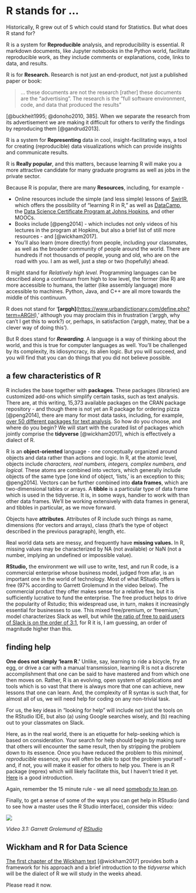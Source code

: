 # R stands for ...

Historically, R grew out of S which could stand for Statistics. But what does R stand for?

R is a system for **Reproducible** analysis, and reproducibility is essential. R markdown documents, like Jupyter notebooks in the Python world, facilitate reproducible work, as they include comments or explanations, code, links to data, and results.

R is for **Research.** Research is not just an end-product, not just a published paper or book:

> ... these documents are not the research [rather] these documents are the "advertising". The research is the "full software environment, code, and data that produced the results"

[@buckheit1995; @donoho2010, 385]. When we separate the research from its advertisement we are making it difficult for others to verify the findings by reproducing them [@gandrud2013].

R is a system for **Representing** data in cool, insight-facilitating ways, a tool for creating (reproducible) data visualizations which can provide insights and communicate results.

R is **Really popular**, and this matters, because learning R will make you a more attractive candidate for many graduate programs as well as jobs in the private sector.

Because R is popular, there are many **Resources**, including, for example -

-   Online resources include the simple (and less simple) lessons of [SwirlR](http://swirlstats.com/), which offers the possibility of "learning R in R," as well as [DataCamp](https://www.datacamp.com/home), the [Data Science Certificate Program at Johns Hopkins,](https://www.coursera.org/specializations/jhu-data-science) and other MOOCs.\
-   Books include [@peng2014] - which includes not only videos of his lectures in the program at Hopkins, but also a brief list of still more resources - and [@wickham2017].
-   You'll also learn (more directly) from people, including your classmates, as well as the broader community of people around the world. There are hundreds if not thousands of people, young and old, who are on the road with you. I am as well, just a step or two (hopefully) ahead.

R might stand for *Relatively high level.* Programming languages can be described along a continuum from high to low level, the former (like R) are more accessible to humans, the latter (like assembly language) more accessible to machines. Python, Java, and C++ are all more towards the middle of this continuum.

R does not stand for '**[arggh]**(<https://www.urbandictionary.com/define.php?term=ARGH>),' although you may proclaim this in frustration ('arggh, why can't I get this to work?) or, perhaps, in satisfaction ('arggh, matey, that be a clever way of doing this').

But R does stand for ***Rewarding***. A language is a way of thinking about the world, and this is true for computer languages as well. You'll be challenged by its complexity, its idiosyncracy, its alien logic. But you will succeed, and you will find that you can do things that you did not believe possible.

## a few characteristics of R

R includes the base together with **packages**. These packages (libraries) are customized add-ons which simplify certain tasks, such as text analysis. There are, at this writing, 15,373 available packages on the CRAN package repository - and though there is not yet an R package for ordering pizza [@peng2014], there are many for most data tasks, including, for example, [over 50 different packages for text analysis](https://cran.r-project.org/web/views/NaturalLanguageProcessing.html). So how do you choose, and where do you begin? We will start with the curated list of packages which jointly comprise the **tidyverse** [@wickham2017], which is effectively a dialect of R.

R is an **object-oriented** language - one conceptually organized around objects and data rather than actions and logic. In R, at the atomic level, objects include *characters, real numbers, integers, complex numbers, and logical.* These atoms are combined into vectors, which generally include objects of the same type [one kind of object, 'lists,' is an exception to this; @peng2014]. Vectors can be further combined into **data frames**, which are two-dimensional tables or arrays. A **tibble** is a particular type of data frame which is used in the tidyverse. It is, in some ways, handier to work with than other data frames. We'll be working extensively with data frames in general, and tibbles in particular, as we move forward.

Objects have **attributes**. Attributes of R include such things as name, dimensions (for vectors and arrays), class (that's the type of object described in the previous paragraph), length, etc.

Real world data sets are messy, and frequently have **missing values.** In R, missing values may be characterized by NA (not available) or NaN (not a number, implying an undefined or impossible value).

**RStudio,** the environment we will use to write, test, and run R code, is a commercial enterprise whose business model, judged from afar, is an important one in the world of technology. Most of what RStudio offers is free (97% according to Garrett Grolemund in the video below). The commercial product they offer makes sense for a relative few, but it is sufficiently lucrative to fund the enterprise. The free product helps to drive the popularity of Rstudio; this widespread use, in turn, makes it increasingly essential for businesses to use. This mixed free/premium, or 'freemium,' model characterizes Slack as well, but while [the ratio of free to paid users of Slack is on the order of 3:1](https://www.statista.com/statistics/652779/worldwide-slack-users-total-vs-paid/), for R it is, I am guessing, an order of magnitude higher than this.

## finding help

**One does not simply 'learn R.'** Unlike, say, learning to ride a bicycle, fry an egg, or drive a car with a manual transmission, learning R is not a discrete accomplishment that one can be said to have mastered and from which one then moves on. Rather, R is an evolving, open system of applications and tools which is so vast that there is always more that one can achieve, new lessons that one can learn. And, the complexity of R syntax is such that, for almost all of us, we will need help for coding on any non-trivial task.

For us, the key ideas in "looking for help" will include not just the tools on the RStudio IDE, but also (a) using Google searches wisely, and (b) reaching out to your classmates on Slack.

Here, as in the real world, there is an etiquette for help-seeking which is based on consideration. Your search for help should begin by making sure that others will encounter the same result, then by stripping the problem down to its essence. Once you have reduced the problem to this *minimal, reproducible* essence, you will often be able to spot the problem yourself - and, if not, you will make it easier for others to help you. There is an R package (reprex) which will likely facilitate this, but I haven't tried it yet. [Here](https://www.tidyverse.org/help/) is a good introduction.

Again, remember the 15 minute rule - we all need [somebody to lean on](https://youtu.be/2YapAxPfRyI).

Finally, to get a sense of some of the ways you can get help in RStudio (and to see how a master uses the R Studio interface), consider this video:

[![](https://embed-fastly.wistia.com/deliveries/85f90f89c20cf329c8e6091508fe44c045e70167.jpg?image_play_button_size=2x&image_crop_resized=960x585&image_play_button=1&image_play_button_color=4287c7e0)](https://rstudio.com/resources/webinars/programming-part-1-writing-code-in-rstudio/?wvideo=k8kz4e0p2v)

*Video 3.1: Garrett Grolemund of [RStudio](https://www.rstudio.com/)*

## Wickham and R for Data Science

[The first chapter of the Wickham text](https://r4ds.had.co.nz/introduction.html) [@wickham2017] provides both a framework for his approach and a brief introduction to the *tidyverse* which will be the dialect of R we will study in the weeks ahead.

Please read it now.
